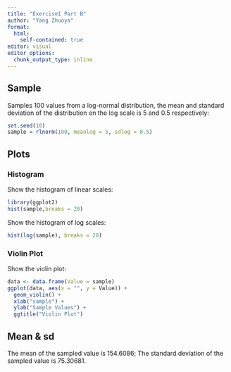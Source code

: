 ```yaml
---
title: "Exercise1 Part B"
author: "Yang Zhuoya"
format:
  html:
    self-contained: true
editor: visual
editor_options: 
  chunk_output_type: inline
---
```


## Sample

Samples 100 values from a log-normal distribution, the mean and standard deviation of the distribution on the log scale is 5 and 0.5 respectively:

```r
set.seed(10)
sample = rlnorm(100, meanlog = 5, sdlog = 0.5)

```

## Plots

### Histogram

Show the histogram of linear scales:

```r
library(ggplot2)
hist(sample,breaks = 20)
```

Show the histogram of log scales:

```r
hist(log(sample), breaks = 20)
```

### Violin Plot

Show the violin plot:

```r
data <- data.frame(Value = sample)
ggplot(data, aes(x = "", y = Value)) +
  geom_violin() + 
  xlab("sample") +
  ylab("Sample Values") +
  ggtitle("Violin Plot")
```

## Mean & sd

The mean of the sampled value is 154.6086; The standard deviation of the sampled value is 75.30681.
